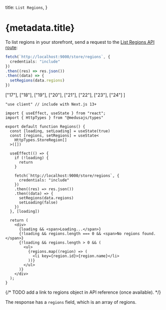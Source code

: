 
  title: `List Regions`,
}

# {metadata.title}

To list regions in your storefront, send a request to the [List Regions API route](!api!/store#regions_getregions):

<CodeTabs group="store-request">
  <CodeTab label="Fetch API" value="fetch">

  ```ts
  fetch(`http://localhost:9000/store/regions`, {
    credentials: "include"
  })
  .then((res) => res.json())
  .then((data) => {
    setRegions(data.regions)
  })
  ```

  </CodeTab>
  <CodeTab label="React" value="react">

  ["17"], ["18"], ["19"], ["20"], ["21"], ["22"], ["23"], ["24"]
]

  ```tsx highlights={highlights}
  "use client" // include with Next.js 13+

  import { useEffect, useState } from "react";
  import { HttpTypes } from "@medusajs/types"

  export default function Regions() {
    const [loading, setLoading] = useState(true)
    const [regions, setRegions] = useState<
      HttpTypes.StoreRegion[]
    >([])

    useEffect(() => {
      if (!loading) {
        return 
      }

      fetch(`http://localhost:9000/store/regions`, {
        credentials: "include"
      })
      .then((res) => res.json())
      .then((data) => {
        setRegions(data.regions)
        setLoading(false)
      })
    }, [loading])

    return (
      <div>
        {loading && <span>Loading...</span>}
        {!loading && regions.length === 0 && <span>No regions found.</span>}
        {!loading && regions.length > 0 && (
          <ul>
            {regions.map((region) => (
              <li key={region.id}>{region.name}</li>
            ))}
          </ul>
        )}
      </div>
    );
  }
  ```

  </CodeTab>
</CodeTabs>

{/* TODO add a link to regions object in API reference (once available). */}

The response has a `regions` field, which is an array of regions.